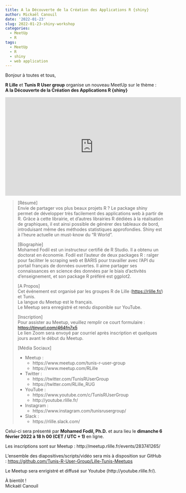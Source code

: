 ```yaml
---
title: A la Découverte de la Création des Applications R {shiny}
author: Mickaël Canouil
date: '2022-01-23'
slug: 2022-01-23-shiny-workshop
categories:
  - MeetUp
  - R
tags:
  - MeetUp
  - R
  - shiny
  - web application
---
```


Bonjour à toutes et tous,
 
**R Lille** et **Tunis R User group** organise un nouveau MeetUp sur le thème :  
**A la Découverte de la Création des Applications R {shiny}**

<!-- <center>
<img src="https://raw.githubusercontent.com/Tunis-R-User-Group/Lille-Tunis-Meetups/main/meetups/2022-02-06/ads/2022-02-06.png" width = 384, height = auto>
</center> -->
<center>
<iframe width="560" height="315" src="https://www.youtube.com/embed/_tIzFNyYU-g" title="YouTube video player" frameborder="0" allow="accelerometer; autoplay; clipboard-write; encrypted-media; gyroscope; picture-in-picture" allowfullscreen></iframe>
</center>

> [Résumé]  
> Envie de partager vos plus beaux projets R ? Le package shiny permet de développer très facilement des applications web à partir de R. Grâce à cette librairie, et d'autres librairies R dédiées à la réalisation de graphiques, il est ainsi possible de générer des tableaux de bord, introduisant même des méthodes statistiques approfondies.
> Shiny est à l'heure actuelle un must-know du "R World".
> 
> [Biographie]  
> Mohamed Fodil est un instructeur certifié de R Studio. Il a obtenu un doctorat en économie.
> Fodil est l'auteur de deux packages R : ralger pour faciliter le scraping web et BARIS pour travailler avec l'API du portail français de données ouvertes.
> Il aime partager ses connaissances en science des données par le biais d'activités d'enseignement, et son package R préféré est ggplot2.
> 
> [A Propos]  
> Cet événement est organisé par les groupes R de Lille
> (<https://rlille.fr/>) et Tunis.  
> La langue du Meetup est le français.  
> Le Meetup sera enregistré et rendu disponible sur YouTube.
> 
> [Inscription]  
> Pour assister au Meetup, veuillez remplir ce court formulaire :
> ~~<https://tinyurl.com/464fn7x5>~~  
> Le lien Zoom sera envoyé par courriel après inscription et quelques
> jours avant le début du Meetup.
> 
> [Média Sociaux]  
> 
> - Meetup : 
>     - https://www.meetup.com/tunis-r-user-group
>     - https://www.meetup.com/RLille
> 
> - Twitter :
>     - https://twitter.com/TunisRUserGroup
>     - https://twitter.com/RLille_RUG
> 
> - YouTube :
>     - https://www.youtube.com/c/TunisRUserGroup
>     - http://youtube.rlille.fr/
> 
> - Instagram :
>     - https://www.instagram.com/tunisrusergroup/
> 
> - Slack :
>     - https://rlille.slack.com/
> 

Celui-ci sera présenté par **Mohamed Fodil, Ph.D.** et aura lieu le **dimanche 6 février 2022 à 18 h 00 (CET / UTC + 1)** en ligne.

Les inscriptions sont sur Meetup : http://meetup.rlille.fr/events/283741265/

L'ensemble des diapositives/scripts/vidéo sera mis à disposition sur GitHub : [https://github.com/Tunis-R-User-Group/Lille-Tunis-Meetups](https://github.com/Tunis-R-User-Group/Lille-Tunis-Meetups/tree/main/meetups/2022-02-06/materials)

Le Meetup sera enrigistré et diffusé sur Youtube (http://youtube.rlille.fr/).

À bientôt !  
Mickaël Canouil
